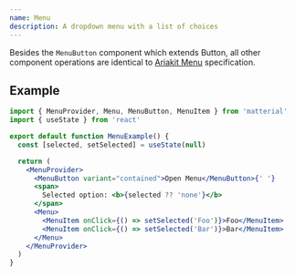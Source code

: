 ```yaml
---
name: Menu
description: A dropdown menu with a list of choices
---
```


Besides the `MenuButton` component which extends <Link href="/components/button">Button</Link>, all other component operations are identical to [Ariakit Menu](https://ariakit.org/components/menu) specification.

## Example

<MenuExample />

```jsx
import { MenuProvider, Menu, MenuButton, MenuItem } from 'matterial'
import { useState } from 'react'

export default function MenuExample() {
  const [selected, setSelected] = useState(null)

  return (
    <MenuProvider>
      <MenuButton variant="contained">Open Menu</MenuButton>{' '}
      <span>
        Selected option: <b>{selected ?? 'none'}</b>
      </span>
      <Menu>
        <MenuItem onClick={() => setSelected('Foo')}>Foo</MenuItem>
        <MenuItem onClick={() => setSelected('Bar')}>Bar</MenuItem>
      </Menu>
    </MenuProvider>
  )
}
```
